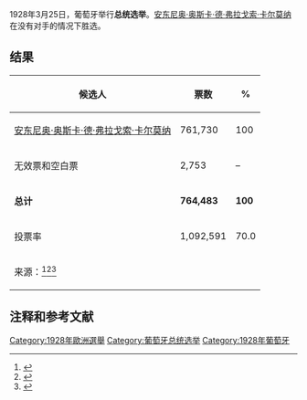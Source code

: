 {{Infobox election
| election_name = 1928年葡萄牙总统选举
| country = 葡萄牙
| type = 总统
| ongoing = no
| previous_election = [[1925年葡萄牙总统选举|1925年葡萄牙总统选举]]
| previous_year = [[1925年葡萄牙总统选举|1925]]
| next_election = [[1935年葡萄牙总统选举|1935年葡萄牙总统选举]]
| next_year = [[1935年葡萄牙总统选举|1935]]
| election_date = 1928年3月25日
| turnout = 70.0% {{increase}} 13.0 [[Percentage_point|pp]]
| image1 = [[File:Carmona.jpg|129px]]
| candidate1 = '''[[安东尼奥·奥斯卡·德·弗拉戈索·卡尔莫纳|安东尼奥·奥斯卡·德·弗拉戈索·卡尔莫纳]]'''
| party1 = [[国民联盟_(葡萄牙)|国民联盟]]
| popular_vote1 = '''761,730'''
| percentage1 = '''100%'''
| title = 总统
| before_election = [[安东尼奥·奥斯卡·德·弗拉戈索·卡尔莫纳|安东尼奥·奥斯卡·德·弗拉戈索·卡尔莫纳]]
| before_party = 国民联盟
| after_election = [[安东尼奥·奥斯卡·德·弗拉戈索·卡尔莫纳|安东尼奥·奥斯卡·德·弗拉戈索·卡尔莫纳]]
| after_party = 国民联盟
}}
1928年3月25日，葡萄牙举行'''总统选举'''。[[安东尼奥·奥斯卡·德·弗拉戈索·卡尔莫纳|安东尼奥·奥斯卡·德·弗拉戈索·卡尔莫纳]]在没有对手的情况下胜选。

==结果==
{| class=wikitable style=text-align:right
!候选人
!票数
!%
|-
|align=left|[[安东尼奥·奥斯卡·德·弗拉戈索·卡尔莫纳|安东尼奥·奥斯卡·德·弗拉戈索·卡尔莫纳]]|| 761,730|| 100
|-
|align=left|无效票和空白票||2,753 ||–
|-
|align=left|'''总计'''||'''764,483'''||'''100'''
|-
|align=left|投票率||1,092,591||70.0
|-
|align=left colspan=4|来源：<ref>{{cite web|url= http://www.iscsp.utl.pt/~cepp/eleicoes_portuguesas/1928_pr.htm|title= Eleição presidencial de 1928|accessdate= 8 September 2014|language= pt|archive-url= https://web.archive.org/web/20050111072339/http://www.iscsp.utl.pt/~cepp/eleicoes_portuguesas/1928_pr.htm|archive-date= 2005-01-11|dead-url= yes}}</ref><ref>{{cite web|url= http://www.iscsp.utl.pt/~cepp/eleicoes_em_portugal.htm|title= Eleições Gerais Portuguesas desde 1820|accessdate= 8 September 2014|language= pt|archive-url= https://web.archive.org/web/20050105172845/http://www.iscsp.utl.pt/~cepp/eleicoes_em_portugal.htm|archive-date= 2005-01-05|df= |dead-url= yes}}</ref><ref>{{cite web|url= https://www.researchgate.net/publication/264550460_Elections_in_Portugal|title= Elections in Portugal|accessdate= 5 August 2020|language= en|archive-date= 2020-08-20|archive-url= https://web.archive.org/web/20200820200126/https://www.researchgate.net/publication/264550460_Elections_in_Portugal|dead-url= no}}</ref>
|}

==注释和参考文献==
{{reflist}}

{{葡萄牙選舉}}
[[Category:1928年歐洲選舉|Category:1928年歐洲選舉]]
[[Category:葡萄牙总统选举|Category:葡萄牙总统选举]]
[[Category:1928年葡萄牙|Category:1928年葡萄牙]]